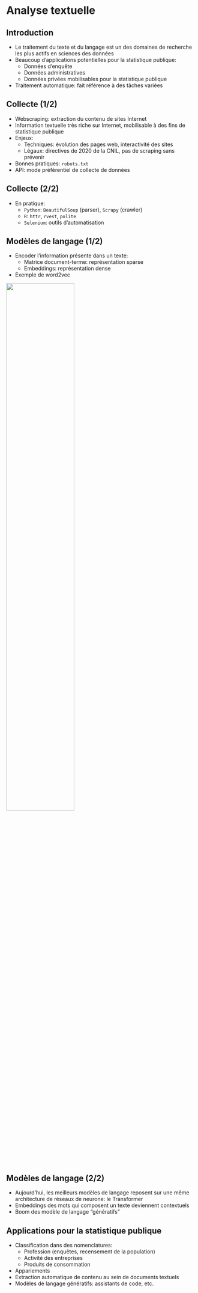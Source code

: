 # Analyse textuelle

## Introduction

- Le traitement du texte et du langage est un des domaines de recherche les plus actifs en sciences des données
- Beaucoup d'applications potentielles pour la statistique publique:
    - Données d'enquête
    - Données administratives
    - Données privées mobilisables pour la statistique publique
- Traitement automatique: fait référence à des tâches variées

## Collecte (1/2)

- Webscraping: extraction du contenu de sites Internet
- Information textuelle très riche sur Internet, mobilisable à des fins de statistique publique
- Enjeux:
    - Techniques: évolution des pages web, interactivité des sites
    - Légaux: directives de 2020 de la CNIL, pas de scraping sans prévenir
- Bonnes pratiques: `robots.txt`
- API: mode préférentiel de collecte de données

## Collecte (2/2)

- En pratique:
    - `Python`: `BeautifulSoup` (parser), `Scrapy` (crawler)
    - `R`: `httr`, `rvest`, `polite`
    - `Selenium`: outils d'automatisation

## Modèles de langage (1/2) {.nostretch}

- Encoder l'information présente dans un texte:
    - Matrice document-terme: représentation sparse
    - Embeddings: représentation dense
- Exemple de word2vec

![](https://minio.lab.sspcloud.fr/lgaliana/generative-art/pythonds/w2v_vecto.png){width="60%" fig-align="center"}

## Modèles de langage (2/2) {.nostretch}

- Aujourd'hui, les meilleurs modèles de langage reposent sur une même architecture de réseaux de neurone: le Transformer
- Embeddings des mots qui composent un texte deviennent contextuels
- Boom des modèle de langage "génératifs"

## Applications pour la statistique publique

- Classification dans des nomenclatures:
    - Profession (enquêtes, recensement de la population)
    - Activité des entreprises
    - Produits de consommation
- Appariements
- Extraction automatique de contenu au sein de documents textuels
- Modèles de langage génératifs: assistants de code, etc.